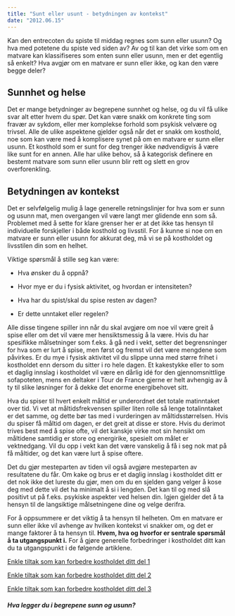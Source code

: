 ```yaml
---
title: "Sunt eller usunt - betydningen av kontekst"
date: "2012.06.15"
---
```


Kan den entrecoten du spiste til middag regnes som sunn eller usunn? Og hva med potetene du spiste ved siden av? Av og til kan det virke som om en matvare kan klassifiseres som enten sunn eller usunn, men er det egentlig så enkelt? Hva avgjør om en matvare er sunn eller ikke, og kan den være begge deler?

## Sunnhet og helse

Det er mange betydninger av begrepene sunnhet og helse, og du vil få ulike svar alt etter hvem du spør. Det kan være snakk om konkrete ting som fravær av sykdom, eller mer komplekse forhold som psykisk velvære og trivsel. Alle de ulike aspektene gjelder også når det er snakk om kosthold, noe som kan være med å komplisere synet på om en matvare er sunn eller usunn. Et kosthold som er sunt for deg trenger ikke nødvendigvis å være like sunt for en annen. Alle har ulike behov, så å kategorisk definere en bestemt matvare som sunn eller usunn blir rett og slett en grov overforenkling.

## Betydningen av kontekst

Det er selvfølgelig mulig å lage generelle retningslinjer for hva som er sunn og usunn mat, men overgangen vil være langt mer glidende enn som så. Problemet med å sette for klare grenser her er at det ikke tas hensyn til individuelle forskjeller i både kosthold og livsstil. For å kunne si noe om en matvare er sunn eller usunn for akkurat deg, må vi se på kostholdet og livsstilen din som en helhet.

Viktige spørsmål å stille seg kan være:

-   Hva ønsker du å oppnå?

-   Hvor mye er du i fysisk aktivitet, og hvordan er intensiteten?

-   Hva har du spist/skal du spise resten av dagen?

-   Er dette unntaket eller regelen?

Alle disse tingene spiller inn når du skal avgjøre om noe vil være greit å spise eller om det vil være mer hensiktsmessig å la være. Hvis du har spesifikke målsetninger som f.eks. å gå ned i vekt, setter det begrensninger for hva som er lurt å spise, men først og fremst vil det være mengdene som påvirkes. Er du mye i fysisk aktivitet vil du slippe unna med større frihet i kostholdet enn dersom du sitter i ro hele dagen. Et kakestykke eller to som et daglig innslag i kostholdet vil være en dårlig idé for den gjennomsnittlige sofapoteten, mens en deltaker i Tour de France gjerne er helt avhengig av å ty til slike løsninger for å dekke det enorme energibehovet sitt.

Hva du spiser til hvert enkelt måltid er underordnet det totale matinntaket over tid. Vi vet at måltidsfrekvensen spiller liten rolle så lenge totalinntaket er det samme, og dette bør tas med i vurderingen av måltidsstørrelsen. Hvis du spiser få måltid om dagen, er det greit at disse er store. Hvis du derimot trives best med å spise ofte, vil det kanskje virke mot sin hensikt om måltidene samtidig er store og energirike, spesielt om målet er vektnedgang. Vil du opp i vekt kan det være vanskelig å få i seg nok mat på få måltider, og det kan være lurt å spise oftere.

Det du gjør mesteparten av tiden vil også avgjøre mesteparten av resultatene du får. Om kake og brus er et daglig innslag i kostholdet ditt er det nok ikke det lureste du gjør, men om du en sjelden gang velger å kose deg med dette vil det ha minimalt å si i lengden. Det kan til og med slå positivt ut på f.eks. psykiske aspekter ved helsen din. Igjen gjelder det å ta hensyn til de langsiktige målsetningene dine og velge derifra.

For å oppsummere er det viktig å ta hensyn til helheten. Om en matvare er sunn eller ikke vil avhenge av hvilken kontekst vi snakker om, og det er mange faktorer å ta hensyn til. **Hvem, hva og hvorfor er sentrale spørsmål å ta utgangspunkt i.** For å gjøre generelle forbedringer i kostholdet ditt kan du ta utgangspunkt i de følgende artiklene.

[Enkle tiltak som kan forbedre kostholdet ditt del 1](kosthold-tiltak-1.qmd "Enkle tiltak som kan forbedre kostholdet ditt – del 1")

[Enkle tiltak som kan forbedre kostholdet ditt del 2](kosthold-tiltak-2.qmd "Enkle tiltak som kan forbedre kostholdet ditt – del 2")

[Enkle tiltak som kan forbedre kostholdet ditt del 3](kosthold-tiltak-3.qmd "Enkle tiltak som kan forbedre kostholdet ditt – del 3")

##### Hva legger du i begrepene sunn og usunn?

